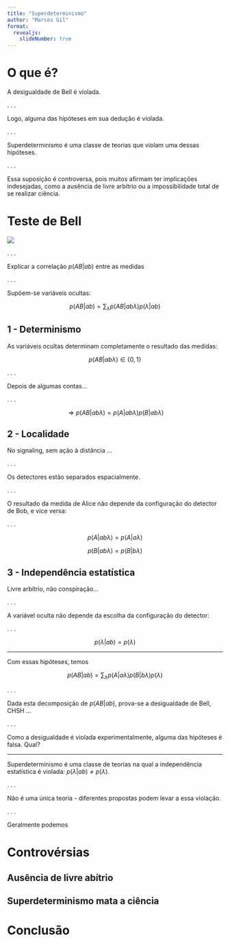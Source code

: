 ```yaml
---
title: "Superdeterminismo"
author: "Marcos Gil"
format:
  revealjs:
    slideNumber: true
---
```


# O que é?

A desigualdade de Bell é violada.

. . .

Logo, alguma das hipóteses em sua dedução é violada.

. . .

Superdeterminismo é uma classe de teorias que violam uma dessas hipóteses.

. . .

Essa suposição é controversa, pois muitos afirmam ter implicações indesejadas, como a ausência de livre arbítrio ou a impossibilidade total de se realizar ciência.

# Teste de Bell

![](images/bell_experiment.png)

. . .

Explicar a correlação $p(AB|ab)$ entre as medidas

. . .

Supõem-se variáveis ocultas:

$$
p(AB|ab) = \sum_\lambda p(AB|ab\lambda) p(\lambda | ab)
$$

## 1 - Determinismo

As variáveis ocultas determinam completamente o resultado das medidas:

$$
p(AB|ab\lambda) \in \{ 0,1\}
$$

. . .

Depois de algumas contas...

. . .

$$
\Rightarrow p(AB|ab\lambda) = p(A|ab\lambda)p(B|ab\lambda)
$$

## 2 - Localidade

No signaling, sem ação à distância ...

. . .

Os detectores estão separados espacialmente.

. . .

O resultado da medida de Alice não depende da configuração do detector de Bob, e vice versa:

. . .

$$
p(A|ab\lambda) = p(A|a\lambda)
$$

$$
p(B|ab\lambda) = p(B|b\lambda)
$$

## 3 - Independência estatística

Livre arbítrio, não conspiração...

. . .

A variável oculta não depende da escolha da configuração do detector:

. . .

$$
p(\lambda|ab) = p(\lambda)
$$

---

Com essas hipóteses, temos

$$
p(AB|ab) = \sum_{\lambda} p(A|a\lambda) p(B|b\lambda) p(\lambda)
$$

. . .

Dada esta decomposição de $p(AB|ab)$, prova-se a desigualdade de Bell, CHSH ...

. . .

Como a desigualdade é violada experimentalmente, alguma das hipóteses é falsa. Qual?

---

Superdeterminismo é uma classe de teorias na qual a independência estatística é violada: $p(\lambda|ab) \ne p(\lambda)$.

. . .

Não é uma única teoria - diferentes propostas podem levar a essa violação.

. . .

Geralmente podemos 

# Controvérsias

## Ausência de livre abítrio

## Superdeterminismo mata a ciência



# Conclusão